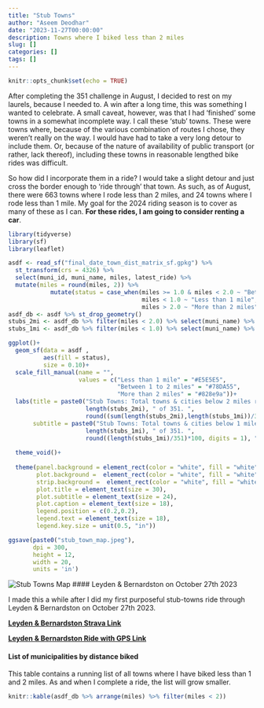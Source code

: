 ```yaml
---
title: "Stub Towns"
author: "Aseem Deodhar"
date: "2023-11-27T00:00:00"
description: Towns where I biked less than 2 miles
slug: []
categories: []
tags: []
---
```


```r
knitr::opts_chunk$set(echo = TRUE)
```

After completing the 351 challenge in August, I decided to rest on my laurels, because I needed to. A win after a long time, this was something I wanted to celebrate. A small caveat, however, was that I had 'finished' some towns in a somewhat incomplete way. I call these 'stub' towns. These were towns where, because of the various combination of routes I chose, they weren't really on the way. I would have had to take a very long detour to include them. Or, because of the nature of availability of public transport (or rather, lack thereof), including these towns in reasonable lengthed bike rides was difficult.

So how did I incorporate them in a ride? I would take a slight detour and just cross the border enough to 'ride through' that town. As such, as of August, there were 663 towns where I rode less than 2 miles, and 24 towns where I rode less than 1 mile. My goal for the 2024 riding season is to cover as many of these as I can. **For these rides, I am going to consider renting a car**.


```r
library(tidyverse)
library(sf)
library(leaflet)

asdf <- read_sf("final_date_town_dist_matrix_sf.gpkg") %>% 
  st_transform(crs = 4326) %>% 
  select(muni_id, muni_name, miles, latest_ride) %>% 
  mutate(miles = round(miles, 2)) %>% 
            mutate(status = case_when(miles >= 1.0 & miles < 2.0 ~ "Between 1 to 2 miles",
                                      miles < 1.0 ~ "Less than 1 mile",
                                      miles > 2.0 ~ "More than 2 miles"))
asdf_db <- asdf %>% st_drop_geometry()
stubs_2mi <- asdf_db %>% filter(miles < 2.0) %>% select(muni_name) %>% as_vector()
stubs_1mi <- asdf_db %>% filter(miles < 1.0) %>% select(muni_name) %>% as_vector()


```

```r
ggplot()+
  geom_sf(data = asdf ,
          aes(fill = status),
          size = 0.10)+
  scale_fill_manual(name = "",
                    values = c("Less than 1 mile" = "#E5E5E5",
                               "Between 1 to 2 miles" = "#78DA55",
                               "More than 2 miles" = "#828e9a"))+
  labs(title = paste0("Stub Towns: Total towns & cities below 2 miles remaining ", 
                      length(stubs_2mi), " of 351. ", 
                      round((sum(length(stubs_2mi),length(stubs_1mi))/351)*100, digits = 1), "%"),
       subtitle = paste0("Stub Towns: Total towns & cities below 1 miles remaining ", 
                      length(stubs_1mi), " of 351. ", 
                      round((length(stubs_1mi)/351)*100, digits = 1), "%"))+
  
  theme_void()+
  
  theme(panel.background = element_rect(color = "white", fill = "white"),
        plot.background =  element_rect(color = "white", fill = "white"),
        strip.background =  element_rect(color = "white", fill = "white"),
        plot.title = element_text(size = 30),
        plot.subtitle = element_text(size = 24),
        plot.caption = element_text(size = 18),
        legend.position = c(0.2,0.2),
        legend.text = element_text(size = 18),
        legend.key.size = unit(0.5, "in"))

ggsave(paste0("stub_town_map.jpeg"),
       dpi = 300,
       height = 12,
       width = 20,
       units = 'in')
```
![Stub Towns Map](stub_town_map.jpeg)
#### Leyden & Bernardston on October 27th 2023

I made this a while after I did my first purposeful stub-towns ride through Leyden & Bernardston on October 27th 2023.

[**Leyden & Bernardston Strava Link**](https://www.strava.com/activities/10114491130)

[**Leyden & Bernardston Ride with GPS Link**](https://ridewithgps.com/routes/44843656)

#### List of municipalities by distance biked

This table contains a running list of all towns where I have biked less than 1 and 2 miles. As and when I complete a ride, the list will grow smaller.
```r
knitr::kable(asdf_db %>% arrange(miles) %>% filter(miles < 2))
```

